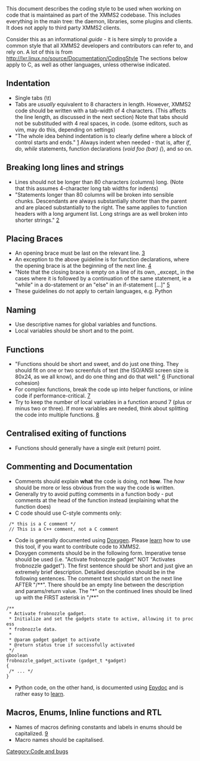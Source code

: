 {{Navbar}}

This document describes the coding style to be used when working on code that is maintained as part of the XMMS2 codebase. This includes everything in the main tree: the daemon, libraries, some plugins and clients. It does not apply to third party XMMS2 clients.

Consider this as an informational ''guide'' - it is here simply to provide a common style that all XMMS2 developers and contributors can refer to, and rely on. A lot of this is from http://lxr.linux.no/source/Documentation/CodingStyle The sections below apply to C, as well as other languages, unless otherwise indicated.

== Indentation ==

* Single tabs (\t) 
* Tabs are ''usually'' equivalent to 8 characters in length. However, XMMS2 code should be written with a tab-width of 4 characters. (This affects the line length, as discussed in the next section) Note that tabs should not be substituded with 4 real spaces, in code. (some editors, such as vim, may do this, depending on settings)
* "The whole idea behind indentation is to clearly define where a block of control starts and ends." [http://lxr.linux.no/source/Documentation/CodingStyle#L23] Always indent when needed - that is, after ''if'', ''do'', ''while'' statements, function declarations (''void foo (bar) {''), and so on.

== Breaking long lines and strings ==
* Lines should not be longer than 80 characters (columns) long. (Note that this assumes 4-character long tab widths for indents)
* "Statements longer than 80 columns will be broken into sensible chunks. Descendants are always substantially shorter than the parent and are placed substantially to the right. The same applies to function headers with a long argument list. Long strings are as well broken into shorter strings." [http://lxr.linux.no/source/Documentation/CodingStyle#L57]

== Placing Braces ==
* An opening brace must be last on the relevant line. [http://lxr.linux.no/source/Documentation/CodingStyle#L80]
* An exception to the above guideline is for function declarations, where the opening brace is at the beginning of the next line. [http://lxr.linux.no/source/Documentation/CodingStyle#L84]
* "Note that the closing brace is empty on a line of its own, _except_ in the cases where it is followed by a continuation of the same statement, ie a "while" in a do-statement or an "else" in an if-statement <nowiki>[...]</nowiki>" [http://lxr.linux.no/source/Documentation/CodingStyle#L97]
* These guidelines do not apply to certain languages, e.g. Python

== Naming ==
* Use descriptive names for global variables and functions.
* Local variables should be short and to the point.

== Functions ==
* "Functions should be short and sweet, and do just one thing.  They should fit on one or two screenfuls of text (the ISO/ANSI screen size is 80x24, as we all know), and do one thing and do that well." [http://lxr.linux.no/source/Documentation/CodingStyle#L160] (Functional cohesion)
* For complex functions, break the code up into helper functions, or inline code if performance-critical. [http://lxr.linux.no/source/Documentation/CodingStyle#L170]
* Try to keep the number of local variables in a function around 7 (plus or minus two or three). If more variables are needed, think about splitting the code into multiple functions. [http://lxr.linux.no/source/Documentation/CodingStyle#L178]

== Centralised exiting of functions ==
* Functions should generally have a single exit (return) point.

== Commenting and Documentation ==
* Comments should explain '''what''' the code is doing, not '''how'''. The ''how'' should be more or less obvious from the way the code is written.
* Generally try to avoid putting comments in a function body - put comments at the head of the function instead (explaining what the function does)
* C code should use C-style comments only:

  /* this is a C comment */
  // This is a C++ comment, not a C comment

* Code is generally documented using [http://www.doxygen.org Doxygen]. Please [http://www.stack.nl/~dimitri/doxygen/manual.html learn] how to use this tool, if you want to contribute code to XMMS2.
* Doxygen comments should be in the following form. Imperative tense should be used (i.e. "Activate frobnozzle gadget" NOT "Activates frobnozzle gadget"). The first sentence should be short and just give an extremely brief description. Detailed description should be in the following sentences. The comment text should start on the next line AFTER "/**". There should be an empty line between the description and params/return value. The "*" on the continued lines should be lined up with the FIRST asterisk in "/**"

 /**
  * Activate frobnozzle gadget.
  * Initialize and set the gadgets state to active, allowing it to process
  * frobnozzle data.
  *
  * @param gadget gadget to activate
  * @return status true if successfully activated
  */
 gboolean
 frobnozzle_gadget_activate (gadget_t *gadget)
 {
  /* ... */
 }

* Python code, on the other hand, is documented using [http://epydoc.sourceforge.net/ Epydoc] and is rather easy to [http://epydoc.sourceforge.net/epytext.html learn].

== Macros, Enums, Inline functions and RTL ==
* Names of macros defining constants and labels in enums should be capitalized. [http://lxr.linux.no/source/Documentation/CodingStyle#L344]
* Macro names should be capitalised.

[[Category:Code and bugs]]